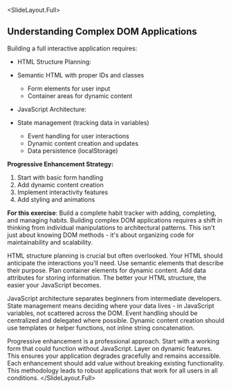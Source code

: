 
<SlideLayout.Full>
## Understanding Complex DOM Applications

Building a full interactive application requires:

- HTML Structure Planning:
- Semantic HTML with proper IDs and classes
  - Form elements for user input
  - Container areas for dynamic content

- JavaScript Architecture:
- State management (tracking data in variables)
  - Event handling for user interactions
  - Dynamic content creation and updates
  - Data persistence (localStorage)

**Progressive Enhancement Strategy:**
1. Start with basic form handling
2. Add dynamic content creation
3. Implement interactivity features
4. Add styling and animations

**For this exercise**: Build a complete habit tracker with adding, completing, and managing habits.
<Notes>
Building complex DOM applications requires a shift in thinking from individual manipulations to architectural patterns. This isn't just about knowing DOM methods - it's about organizing code for maintainability and scalability.

HTML structure planning is crucial but often overlooked. Your HTML should anticipate the interactions you'll need. Use semantic elements that describe their purpose. Plan container elements for dynamic content. Add data attributes for storing information. The better your HTML structure, the easier your JavaScript becomes.

JavaScript architecture separates beginners from intermediate developers. State management means deciding where your data lives - in JavaScript variables, not scattered across the DOM. Event handling should be centralized and delegated where possible. Dynamic content creation should use templates or helper functions, not inline string concatenation.

Progressive enhancement is a professional approach. Start with a working form that could function without JavaScript. Layer on dynamic features. This ensures your application degrades gracefully and remains accessible. Each enhancement should add value without breaking existing functionality. This methodology leads to robust applications that work for all users in all conditions.
</Notes>
</SlideLayout.Full>